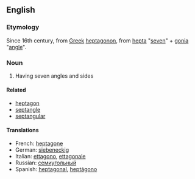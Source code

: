 ==English==
===Etymology===
Since 16th century, from [[Greek]] [[heptagonon]], from [[hepta]] "[[seven]]"  + [[gonia]] "[[angle]]".
===Noun===
#Having seven angles and sides
====Related====
*[[heptagon]]
*[[septangle]]
*[[septangular]]
====Translations====
*French: [[heptagone]]
*German: [[siebeneckig]]
*Italian: [[ettagono]], [[ettagonale]]
*Russian: [[семиугольный]]
*Spanish: [[heptagonal]], [[heptágono]]